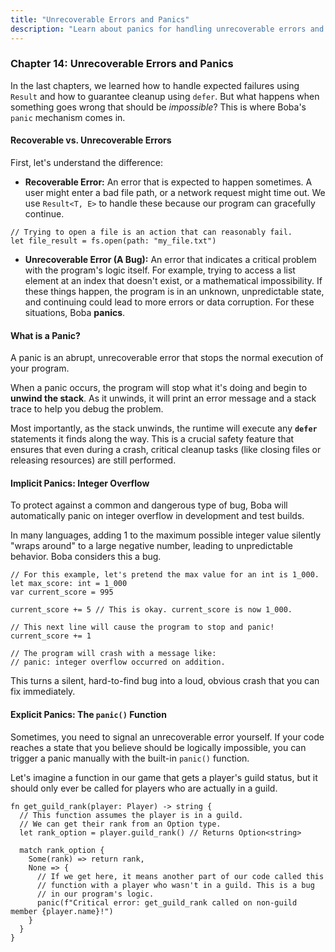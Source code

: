 ```yaml
---
title: "Unrecoverable Errors and Panics"
description: "Learn about panics for handling unrecoverable errors and how Boba protects against integer overflow."
---
```


### Chapter 14: Unrecoverable Errors and Panics

In the last chapters, we learned how to handle expected failures using `Result` and how to guarantee cleanup using `defer`. But what happens when something goes wrong that should be _impossible_? This is where Boba's `panic` mechanism comes in.

#### Recoverable vs. Unrecoverable Errors

First, let's understand the difference:

- **Recoverable Error:** An error that is expected to happen sometimes. A user might enter a bad file path, or a network request might time out. We use `Result<T, E>` to handle these because our program can gracefully continue.
```boba
// Trying to open a file is an action that can reasonably fail.
let file_result = fs.open(path: "my_file.txt")
```

- **Unrecoverable Error (A Bug):** An error that indicates a critical problem with the program's logic itself. For example, trying to access a list element at an index that doesn't exist, or a mathematical impossibility. If these things happen, the program is in an unknown, unpredictable state, and continuing could lead to more errors or data corruption. For these situations, Boba **panics**.
    

#### What is a Panic?

A panic is an abrupt, unrecoverable error that stops the normal execution of your program.

When a panic occurs, the program will stop what it's doing and begin to **unwind the stack**. As it unwinds, it will print an error message and a stack trace to help you debug the problem.

Most importantly, as the stack unwinds, the runtime will execute any **`defer`** statements it finds along the way. This is a crucial safety feature that ensures that even during a crash, critical cleanup tasks (like closing files or releasing resources) are still performed.

#### Implicit Panics: Integer Overflow

To protect against a common and dangerous type of bug, Boba will automatically panic on integer overflow in development and test builds.

In many languages, adding 1 to the maximum possible integer value silently "wraps around" to a large negative number, leading to unpredictable behavior. Boba considers this a bug.

```boba
// For this example, let's pretend the max value for an int is 1_000.
let max_score: int = 1_000
var current_score = 995

current_score += 5 // This is okay. current_score is now 1_000.

// This next line will cause the program to stop and panic!
current_score += 1

// The program will crash with a message like:
// panic: integer overflow occurred on addition.
```

This turns a silent, hard-to-find bug into a loud, obvious crash that you can fix immediately.

#### Explicit Panics: The `panic()` Function

Sometimes, you need to signal an unrecoverable error yourself. If your code reaches a state that you believe should be logically impossible, you can trigger a panic manually with the built-in `panic()` function.

Let's imagine a function in our game that gets a player's guild status, but it should only ever be called for players who are actually in a guild.

```boba
fn get_guild_rank(player: Player) -> string {
  // This function assumes the player is in a guild.
  // We can get their rank from an Option type.
  let rank_option = player.guild_rank() // Returns Option<string>

  match rank_option {
    Some(rank) => return rank,
    None => {
      // If we get here, it means another part of our code called this
      // function with a player who wasn't in a guild. This is a bug
      // in our program's logic.
      panic(f"Critical error: get_guild_rank called on non-guild member {player.name}!")
    }
  }
}